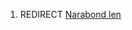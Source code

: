{{title:Midtriget}}
{{author:Laura Holmegaard}}
{{timestamp:2010-12-22T12:29:03Z}}
{{copyright:Midtriget}}
#REDIRECT [[Narabond len]]